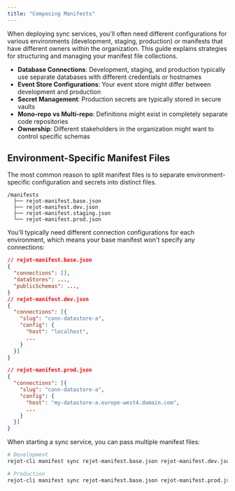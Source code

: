 ```yaml
---
title: "Composing Manifests"
---
```



When deploying sync services, you'll often need different configurations for various environments
(development, staging, production) or manifests that have different owners within the organization.
This guide explains strategies for structuring and managing your manifest file collections.

- **Database Connections**: Development, staging, and production typically use separate databases
  with different credentials or hostnames
- **Event Store Configurations**: Your event store might differ between development and production
- **Secret Management**: Production secrets are typically stored in secure vaults
- **Mono-repo vs Multi-repo**: Definitions might exist in completely separate code repositories
- **Ownership**: Different stakeholders in the organization might want to control specific schemas

## Environment-Specific Manifest Files

The most common reason to split manifest files is to separate environment-specific configuration and
secrets into distinct files.

```
/manifests
  ├── rejot-manifest.base.json
  ├── rejot-manifest.dev.json
  ├── rejot-manifest.staging.json
  └── rejot-manifest.prod.json
```

You'll typically need different connection configurations for each environment, which means your
base manifest won't specify any connections:

```json
// rejot-manifest.base.json
{
  "connections": [],
  "dataStores": ...,
  "publicSchemas": ...,
}
// rejot-manifest.dev.json
{
  "connections": [{
    "slug": "conn-datastore-a",
    "config": {
      "host": "localhost",
      ...
    }
  }]
}

// rejot-manifest.prod.json
{
  "connections": [{
    "slug": "conn-datastore-a",
    "config": {
      "host": "my-datastore-a.europe-west4.domain.com",
      ...
    }
  }]
}
```

When starting a sync service, you can pass multiple manifest files:

```bash
# Development
rejot-cli manifest sync rejot-manifest.base.json rejot-manifest.dev.json

# Production
rejot-cli manifest sync rejot-manifest.base.json rejot-manifest.prod.json
```
